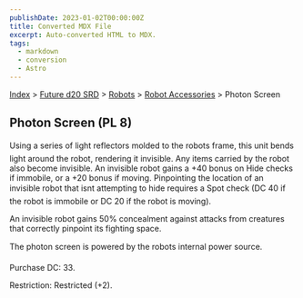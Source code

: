 ```yaml
---
publishDate: 2023-01-02T00:00:00Z
title: Converted MDX File
excerpt: Auto-converted HTML to MDX.
tags:
  - markdown
  - conversion
  - Astro
---
```


[Index](-index) > [Future d20 SRD](future-d20-srd-index) > [Robots](future-d20-srd-robots-index) > [Robot Accessories](future-d20-srd-robots-robot-accessories-index) > Photon Screen

## Photon Screen (PL 8)

Using a series of light reflectors molded to the robots frame, this unit bends light around the robot, rendering it invisible. Any items carried by the robot also become invisible. An invisible robot gains a +40 bonus on Hide checks if immobile, or a +20 bonus if moving. Pinpointing the location of an invisible robot that isnt attempting to hide requires a Spot check (DC 40 if the robot is immobile or DC 20 if the robot is moving).

An invisible robot gains 50% concealment against attacks from creatures that correctly pinpoint its fighting space.

The photon screen is powered by the robots internal power source.

Purchase DC: 33.

Restriction: Restricted (+2).
